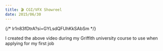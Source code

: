 ```yaml
---
title: 🎬 CGI/VFX Showreel
date: 2015/06/30
---
```



<Youtube src="eUo0hocOdms" />
{/* Ir1n83fDtrA?si=GYLsdQFUhKkSAbSm */}

I created the above video during my Griffith university course to use when applying for my first job
